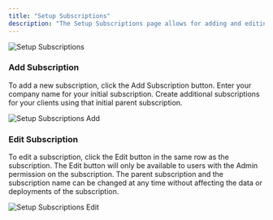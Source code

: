 ```yaml
---
title: "Setup Subscriptions"
description: "The Setup Subscriptions page allows for adding and editing subscriptions.  It also allows for copying and regenerating keys used for deployments and API access."
---
```


<Frame type="glass">
  <img src="/images/setup-subscriptions.png" alt="Setup Subscriptions" />
</Frame>

### Add Subscription

To add a new subscription, click the Add Subscription button.  Enter your company name for your initial subscription.  Create additional subscriptions for your clients using that initial parent subscription.

<Frame type="glass">
  <img src="/images/setup-subscriptions-add.png" alt="Setup Subscriptions Add" />
</Frame>

### Edit Subscription

To edit a subscription, click the Edit button in the same row as the subscription.  The Edit button will only be available to users with the Admin permission on the subscription.  The parent subscription and the subscription name can be changed at any time without affecting the data or deployments of the subscription.

<Frame type="glass">
  <img src="/images/setup-subscriptions-edit.png" alt="Setup Subscriptions Edit" />
</Frame>
